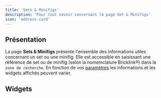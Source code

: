 ```yaml
---
title: 'Sets & Minifigs'
description: 'Pour tout savoir concernant la page Set & Minifigs'
icon: 'address-card'
---
```


## Présentation

La page **Sets & Minifigs** présente l'ensemble des informations utiles concernant un set ou une minifig. Elle est accessible en saisissant une référence de set ou de minifig (selon la nomemclature Bricklink&reg;) dans la `zone de recherche`. En fonction de vos [paramètres](/lg-french/settings) les informations et les widgets affichés peuvent varier.

## Widgets

<SetWidgets />
